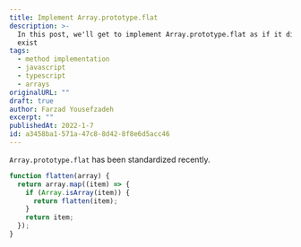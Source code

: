 ```yaml
---
title: Implement Array.prototype.flat
description: >-
  In this post, we'll get to implement Array.prototype.flat as if it didn't
  exist
tags:
  - method implementation
  - javascript
  - typescript
  - arrays
originalURL: ""
draft: true
author: Farzad Yousefzadeh
excerpt: ""
publishedAt: 2022-1-7
id: a3458ba1-571a-47c8-8d42-8f8e6d5acc46
---
```


`Array.prototype.flat` has been standardized recently.

```js
function flatten(array) {
  return array.map((item) => {
    if (Array.isArray(item)) {
      return flatten(item);
    }
    return item;
  });
}
```
